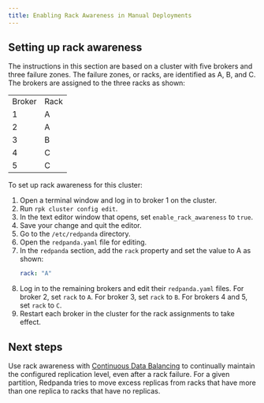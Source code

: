 ```yaml
---
title: Enabling Rack Awareness in Manual Deployments
---
```


<head>
    <meta name="title" content="Enabling Rack Awareness in Manual Deployments | Redpanda Docs"/>
    <meta name="description" content="Enable rack awareness to place partition replicas across different failure zones."/>
</head>


<AboutRackAwareness/>

## Setting up rack awareness

The instructions in this section are based on a cluster with five brokers and three failure zones. The failure zones, or racks, are identified as A, B, and C. 
The brokers are assigned to the three racks as shown:

<table className={styles.rackAwarenessTable}>
    <tr>
        <td>Broker</td>
        <td>Rack</td>
    </tr>
    <tr>
        <td>1</td>
        <td>A</td>
    </tr>
    <tr>
        <td>2</td>
        <td>A</td>
    </tr>
    <tr>
        <td>3</td>
        <td>B</td>
    </tr>
    <tr>
        <td>4</td>
        <td>C</td>
    </tr>
    <tr>
        <td>5</td>
        <td>C</td>
    </tr>
</table>

To set up rack awareness for this cluster:
1. Open a terminal window and log in to broker 1 on the cluster.
2. Run `rpk cluster config edit`.
3. In the text editor window that opens, set `enable_rack_awareness` to `true`.
4. Save your change and quit the editor.
5. Go to the `/etc/redpanda` directory.
6. Open the `redpanda.yaml` file for editing.
7. In the `redpanda` section, add the `rack` property and set the value to A as shown:
    ```yaml
    rack: "A"
    ```
8. Log in to the remaining brokers and edit their `redpanda.yaml` files. For broker 2, set `rack` to `A`. For broker 3, set `rack` to `B`. For brokers 4 and 5, set `rack` to `C`.
9. Restart each broker in the cluster for the rack assignments to take effect.

## Next steps

Use rack awareness with [Continuous Data Balancing](../../cluster-administration/continuous-data-balancing/) to continually maintain the configured replication level, even after a rack failure. For a given partition, Redpanda tries to move excess replicas from racks that have more than one replica to racks that have no replicas.
